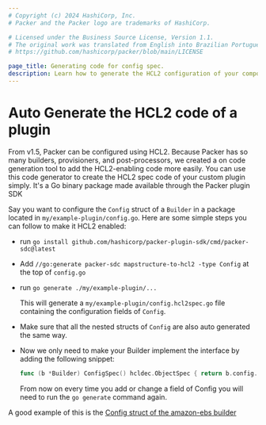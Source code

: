 ```yaml
---
# Copyright (c) 2024 HashiCorp, Inc.
# Packer and the Packer logo are trademarks of HashiCorp.

# Licensed under the Business Source License, Version 1.1.
# The original work was translated from English into Brazilian Portuguese.
# https://github.com/hashicorp/packer/blob/main/LICENSE

page_title: Generating code for config spec.
description: Learn how to generate the HCL2 configuration of your component easily.
---
```


# Auto Generate the HCL2 code of a plugin

From v1.5, Packer can be configured using HCL2. Because Packer has so many
builders, provisioners, and post-processors, we created a on code generation
tool to add the HCL2-enabling code more easily. You can use this code generator
to create the HCL2 spec code of your custom plugin simply.
It's a Go binary package made available through the Packer plugin SDK

Say you want to configure the `Config` struct of a `Builder` in a package
located in `my/example-plugin/config.go`. Here are some simple steps you can
follow to make it HCL2 enabled:

- run `go install github.com/hashicorp/packer-plugin-sdk/cmd/packer-sdc@latest`

- Add `//go:generate packer-sdc mapstructure-to-hcl2 -type Config` at the top of
  `config.go`

- run `go generate ./my/example-plugin/...`

  This will generate a `my/example-plugin/config.hcl2spec.go` file containing
  the configuration fields of `Config`.

- Make sure that all the nested structs of `Config` are also auto generated the
  same way.

- Now we only need to make your Builder implement the interface by adding the
  following snippet:

  ```go
  func (b *Builder) ConfigSpec() hcldec.ObjectSpec { return b.config.FlatMapstructure().HCL2Spec() }
  ```

  From now on every time you add or change a field of Config you will need to
  run the `go generate` command again.

A good example of this is the [Config struct of the amazon-ebs builder](https://github.com/hashicorp/packer-plugin-amazon/blob/main/builder/ebs/builder.go)
